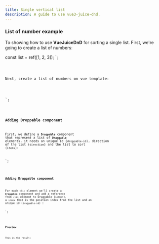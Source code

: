 ```yaml
---
title: Single vertical list
description: A guide to use vue3-juice-dnd.
---
```



### List of number example

To showing how to use **VueJuiceDnD** for sorting a single list.
First, we're going to create a list of numbers:

const list = ref([1, 2, 3]);
</script>`;

<Code code={listOfNumbers} lang="vue" />

Next, create a list of numbers on vue template:

<template>
  <ul class="number-list">
    <li class="number">{{ element }}</li>
  </ul>
</template>
<style>
  .number {
    border-style: solid;
    padding-left: 5px;
    margin-top: 0.25rem;
    border-width: 2px;
  }
  .number-list {
    display: block;
    padding: 10px;
  }
</style>
`;

<Code code={listOfNumbersHTML} lang="vue" />

### Adding Droppable component

First, we define a **`Droppable`** component that represent a list of **`Draggable`** elements, it needs an unique id (`droppable-id`), direction of the list (`direction`) and the list to sort (`items`):


<template>
  <Droppable droppable-id="1" direction="vertical" :items="list">
    <ul class="number-list">
      <li class="number">{{ element }}</li>
    </ul>
  </Droppable>
</template>
`;

<Code code={listOfNumbersDroppable} lang="vue" mark={highlightsDroppable} />

### Adding Draggable component

For each `<li>` element we'll create a **`Draggable`** component and add a reference from `<li>` element to Draggable (`setRef`), a `index` that is the position index from the list and an unique id (`draggable-id`) :

<template>
  <Droppable droppable-id="1" direction="vertical" :items="list">
    <ul class="number-list">
      <Draggable
        v-for="(element, index) in list"
        v-slot="{ setRef }"
        :draggable-id="element.toString()"
        :index="index"
      >
        <li class="number" :ref="setRef">{{ element }}</li>
      </Draggable>
    </ul>
  </Droppable>
</template>`;


<Code code={listOfNumbersDraggable} lang="vue" mark={highlightsDraggable} />

### Preview

This is the result:

<div class="p-8 bg-[var(--sl-color-gray-6)]">
  <SingleVerticalList client:load />
</div>
